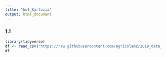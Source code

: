 ```yaml
---
title: "hw1_Kartozia"
output: html_document
---
```

### 1.1
``` r
library(tidyverse)
df <- read_csv("https://raw.githubusercontent.com/agricolamz/2018_data_analysis_for_linguists/master/data/students/kartozia/hw1_agreement/hw1_1_zilo_class.csv", col_names = TRUE)
df
```
